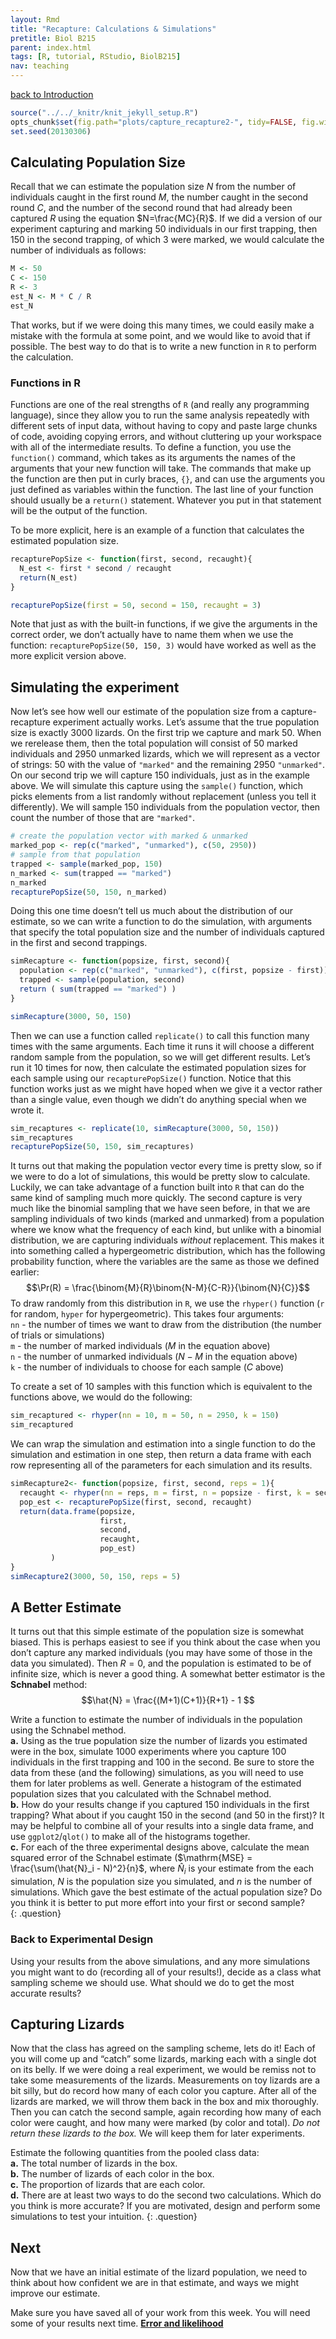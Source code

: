 ```yaml
---
layout: Rmd
title: "Recapture: Calculations & Simulations"
pretitle: Biol B215
parent: index.html
tags: [R, tutorial, RStudio, BiolB215]
nav: teaching
---
```


[back to Introduction](capture_recapture.html)

```r
source("../../_knitr/knit_jekyll_setup.R")
opts_chunk$set(fig.path="plots/capture_recapture2-", tidy=FALSE, fig.width=6.5, fig.height=5, cache=TRUE, cache.extra=rand_seed)
set.seed(20130306)
```

## Calculating Population Size
Recall that we can estimate the population size $N$ from the number of individuals caught in the first round $M$, the number caught in the second round $C$, and the number of the second round that had already been captured $R$ using the equation $N=\frac{MC}{R}$. If we did a version of our experiment capturing and marking 50 individuals in our first trapping, then 150 in the second trapping, of which 3 were marked, we would calculate the number of individuals as follows:
```r
M <- 50
C <- 150
R <- 3
est_N <- M * C / R
est_N
```
That works, but if we were doing this many times, we could easily make a mistake with the formula at some point, and we would like to avoid that if possible. The best way to do that is to write a new function in `R` to perform the calculation. 

### Functions in R
Functions are one of the real strengths of `R` (and really any programming language), since they allow you to run the same analysis repeatedly with different sets of input data, without having to copy and paste large chunks of code, avoiding copying errors, and without cluttering up your workspace with all of the intermediate results. To define a function, you use the `function()` command, which takes as its arguments the names of the arguments that your new function will take. The commands that make up the function are then put in curly braces, `{}`, and can use the arguments you just defined as variables within the function. The last line of your function should usually be a `return()` statement. Whatever you put in that statement will be the output of the function.

To be more explicit, here is an example of a function that calculates the estimated population size. 

```r
recapturePopSize <- function(first, second, recaught){
  N_est <- first * second / recaught
  return(N_est)
}

recapturePopSize(first = 50, second = 150, recaught = 3)
```

Note that just as with the built-in functions, if we give the arguments in the correct order, we don't actually have to name them when we use the function: `recapturePopSize(50, 150, 3)` would have worked as well as the more explicit version above.

## Simulating the experiment
Now let's see how well our estimate of the population size from a capture-recapture experiment actually works. Let's assume that the true population size is exactly 3000 lizards. On the first trip we capture and mark 50. When we rerelease them, then the total population will consist of 50 marked individuals and 2950 unmarked lizards, which we will represent as a vector of strings: 50 with the value of `"marked"` and the remaining 2950 `"unmarked"`. On our second trip we will capture 150 individuals, just as in the example above. We will simulate this capture using the `sample()` function, which picks elements from a list randomly without replacement (unless you tell it differently). We will sample 150 individuals from the population vector, then count the number of those that are `"marked"`.

```r
# create the population vector with marked & unmarked 
marked_pop <- rep(c("marked", "unmarked"), c(50, 2950))
# sample from that population
trapped <- sample(marked_pop, 150)
n_marked <- sum(trapped == "marked")
n_marked
recapturePopSize(50, 150, n_marked)
```

Doing this one time doesn't tell us much about the distribution of our estimate, so we can write a function to do the simulation, with arguments that specify the total population size and the number of individuals captured in the first and second trappings. 
```r
simRecapture <- function(popsize, first, second){
  population <- rep(c("marked", "unmarked"), c(first, popsize - first))
  trapped <- sample(population, second)
  return ( sum(trapped == "marked") )
}

simRecapture(3000, 50, 150)
```
Then we can use a function called `replicate()` to call this function many times with the same arguments. Each time it runs it will choose a different random sample from the population, so we will get different results. Let's run it  10 times for now, then calculate the estimated population sizes for each sample using our `recapturePopSize()` function. Notice that this function works just as we might have hoped when we give it a vector rather than a single value, even though we didn't do anything special when we wrote it. 
```r
sim_recaptures <- replicate(10, simRecapture(3000, 50, 150))
sim_recaptures
recapturePopSize(50, 150, sim_recaptures)
```


It turns out that making the population vector every time is pretty slow, so if we were to do a lot of simulations, this would be pretty slow to calculate. Luckily, we can take advantage of a function built into `R` that can do the same kind of sampling much more quickly. The second capture is very much like the binomial sampling that we have seen before, in that we are sampling individuals of two kinds (marked and unmarked) from a population where we know what the frequency of each kind, but unlike with a binomial distribution, we are capturing individuals *without* replacement. This makes it into something called a hypergeometric distribution, which has the following probability function, where the variables are the same as those we defined earlier:
$$\Pr(R) = \frac{\binom{M}{R}\binom{N-M}{C-R}}{\binom{N}{C}}$$
To draw randomly from this distribution in `R`, we use the `rhyper()` function (`r` for random, `hyper` for hypergeometric). This takes four arguments:  
`nn` - the number of times we want to draw from the distribution (the number of trials or simulations)  
`m` - the number of marked individuals ($M$ in the equation above)  
`n` - the number of unmarked individuals ($N-M$ in the equation above)  
`k` - the number of individuals to choose for each sample ($C$ above)  

To create a set of 10 samples with this function which is equivalent to the functions above, we would do the following:
```r
sim_recaptured <- rhyper(nn = 10, m = 50, n = 2950, k = 150)
sim_recaptured
```

We can wrap the simulation and estimation into a single function to do the simulation and estimation in one step, then return a data frame with each row representing all of the parameters for each simulation and its results.

```r
simRecapture2<- function(popsize, first, second, reps = 1){
  recaught <- rhyper(nn = reps, m = first, n = popsize - first, k = second)
  pop_est <- recapturePopSize(first, second, recaught)
  return(data.frame(popsize, 
                    first, 
                    second, 
                    recaught, 
                    pop_est)
         )
}
simRecapture2(3000, 50, 150, reps = 5)
```

## A Better Estimate
It turns out that this simple estimate of the population size is somewhat biased. This is perhaps easiest to see if you think about the case when you don't capture any marked individuals (you may have some of those in the data you simulated). Then $R = 0$, and the population is estimated to be of infinite size, which is never a good thing. A somewhat better estimator is the **Schnabel** method: 
$$\hat{N} = \frac{(M+1)(C+1)}{R+1} - 1 $$

Write a function to estimate the number of individuals in the population using the Schnabel method.  
**a.**  Using as the true population size the number of lizards you estimated were in the box, simulate 1000 experiments where you capture 100 individuals in the first trapping and 100 in the second. Be sure to store the data from these (and the following) simulations, as you will need to use them for later problems as well. Generate a histogram of the estimated population sizes that you calculated with the Schnabel method.  
**b.**  How do your results change if you captured 150 individuals in the first trapping? What about if you caught 150 in the second (and 50 in the first)? It may be helpful to combine all of your results into a single data frame, and use `ggplot2`/`qlot()` to make all of the histograms together.  
**c.**  For each of the three experimental designs above, calculate the mean squared error of the Schnabel estimate ($\mathrm{MSE} = \frac{\sum(\hat{N}_i - N)^2}{n}$, where $\hat{N}_i$ is your estimate from the each simulation, $N$ is the population size you simulated, and $n$ is the number of simulations. Which gave the best estimate of the actual population size? Do you think it is better to put more effort into your first or second sample?  
{: .question}

### Back to Experimental Design
Using your results from the above simulations, and any more simulations you might want to do (recording all of your results!), decide as a class what sampling scheme we should use. What should we do to get the most accurate results?

## Capturing Lizards
Now that the class has agreed on the sampling scheme, lets do it! Each of you will come up and "catch" some lizards, marking each with a single dot on its belly. If we were doing a real experiment, we would be remiss not to take some measurements of the lizards. Measurements on toy lizards are a bit silly, but do record how many of each color you capture. After all of the lizards are marked, we will throw them back in the box and mix thoroughly. Then you can catch the second sample, again recording how many of each color were caught, and how many were marked (by color and total). *Do not return these lizards to the box.* We will keep them for later experiments.

Estimate the following quantities from the pooled class data:  
**a.** The total number of lizards in the box.  
**b.** The number of lizards of each color in the box.  
**c.** The proportion of lizards that are each color.  
**d.** There are at least two ways to do the second two calculations. Which do you think is more accurate? If you are motivated, design and perform some simulations to test your intuition.
{: .question}

## Next
Now that we have an initial estimate of the lizard population, we need to think about how confident we are in that estimate, and ways we might improve our estimate. 

Make sure you have saved all of your work from this week. You will need some of your results next time.
**[Error and likelihood](capture_recapture3.html)**
